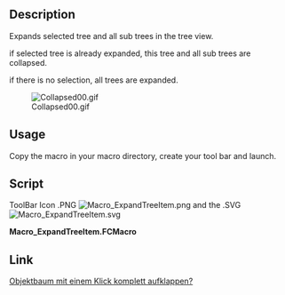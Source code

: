 <languages/>
<translate>

<!--T:1-->
{{Macro
|Name=Macro ExpandTreeItem
|Icon=Macro_ExpandTreeItem.svg
|Description=This macro expands selected tree and all sub trees in the tree view.<br/>If there is no selection, all trees are expanded.
|Author=wmayer, UR_
|Version=00.02
|Date=2019-07-25
|FCVersion=All
|Download=[https://www.freecadweb.org/wiki/images/9/94/Macro_ExpandTreeItem.svg ToolBar Icon]
}}

==Description== <!--T:2-->

<!--T:3-->
Expands selected tree and all sub trees in the tree view.

<!--T:4-->
if selected tree is already expanded, this tree and all sub trees are collapsed.

<!--T:5-->
if there is no selection, all trees are expanded.

<!--T:12-->
[[File:Collapsed00.gif]]

==Usage== <!--T:6-->

<!--T:7-->
Copy the macro in your macro directory, create your tool bar and launch.

==Script== <!--T:8-->

<!--T:13-->
ToolBar Icon .PNG [[File:Macro ExpandTreeItem.png]] and the .SVG [[File:Macro ExpandTreeItem.svg]]

</translate>
'''Macro_ExpandTreeItem.FCMacro'''

{{MacroCode|code=
# -*- coding: utf-8 -*-
#
# Expands selected tree and all sub trees in the tree view.
# if selected tree is already expanded this tree and all sub trees are collapsed True/False
# if there is no selection all trees are expanded
#
__Title__    = "Macro ExpandTreeItem"
__Author__   = "wmayer, UR_"
__Version__  = "00.02"
__Date__     = "2019-07-25"

import PySide
from PySide import QtGui ,QtCore
from PySide.QtGui import *
from PySide.QtCore import *

def toggleAll(tree, item, collapse):
    if collapse == False:
        tree.expandItem(item)
    elif collapse == True:  
        tree.collapseItem(item)

    for i in range(item.childCount()):
        toggleAll(tree, item.child(i), collapse)

mw = Gui.getMainWindow()
trees = mw.findChildren(QtGui.QTreeWidget)

for tree in trees:
    items = tree.selectedItems()

    try:
        if items == []:
            #tree.selectAll()                          # select all object
            for obj in FreeCAD.ActiveDocument.Objects: # select obj.OutList
                if len(obj.OutList) != 0:
                    Gui.Selection.addSelection(obj)
                    items = tree.selectedItems()
            for item in items:
                toggleAll(tree, item, False)
    except Exception:
        None

    for item in items:
            if item.isExpanded() == True:
                toggleAll(tree, item, True)
        #            print ("collapsing")
            else:
                toggleAll(tree, item, False)
        #            print ("expanding")

}}
<translate>

==Link== <!--T:10-->

<!--T:11-->
[https://forum.freecadweb.org/viewtopic.php?f=13&t=29406 Objektbaum mit einem Klick komplett aufklappen?]

</translate>